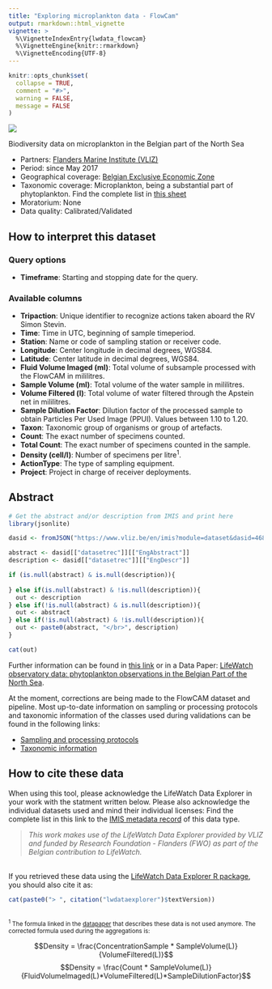 ```yaml
---
title: "Exploring microplankton data - FlowCam"
output: rmarkdown::html_vignette
vignette: >
  %\VignetteIndexEntry{lwdata_flowcam}
  %\VignetteEngine{knitr::rmarkdown}
  %\VignetteEncoding{UTF-8}
---
```


```r
knitr::opts_chunk$set(
  collapse = TRUE,
  comment = "#>",
  warning = FALSE,
  message = FALSE
)
```

<!-- Insert image -->
<img src="plate_3.png" class="rightimg"  />

<!-- Describe datatype in one or two sentences. -->
Biodiversity data on microplankton in the Belgian part of the North Sea

- Partners: [Flanders Marine Institute (VLIZ)](https://www.vliz.be/en/imis?module=institute&insid=36)
- Period: since May 2017
- Geographical coverage: [Belgian Exclusive Economic Zone](https://www.marineregions.org/gazetteer.php?p=details&id=3293)
- Taxonomic coverage: Microplankton, being a substantial part of phytoplankton. Find the complete list in [this sheet](https://lifewatch.be/sites/lifewatch.be/files/public/metadata_taxonomy.pdf)
- Moratorium: None
- Data quality: Calibrated/Validated
 
## How to interpret this dataset
 
### Query options
* **Timeframe**: Starting and stopping date for the query.
 
### Available columns
* **Tripaction**: Unique identifier to recognize actions taken aboard the RV Simon Stevin.
* **Time**: Time in UTC, beginning of sample timeperiod.
* **Station**: Name or code of sampling station or receiver code.
* **Longitude**: Center longitude in decimal degrees, WGS84.
* **Latitude**: Center latitude in decimal degrees, WGS84.
* **Fluid Volume Imaged (ml)**: Total volume of subsample processed with the FlowCAM in mililitres.
* **Sample Volume (ml)**: Total volume of the water sample in mililitres.
* **Volume Filtered (l)**: Total volume of water filtered through the Apstein net in mililitres.
* **Sample Dilution Factor**: Dilution factor of the processed sample to obtain Particles Per Used Image (PPUI). Values between 1.10 to 1.20. 
* **Taxon**: Taxonomic group of organisms or group of artefacts.
* **Count**: The exact number of specimens counted.
* **Total Count**: The exact number of specimens counted in the sample.
* **Density (cell/l)**: Number of specimens per litre<sup>1</sup>.
* **ActionType**: The type of sampling equipment.
* **Project**: Project in charge of receiver deployments.


## Abstract

```r
# Get the abstract and/or description from IMIS and print here
library(jsonlite)

dasid <- fromJSON("https://www.vliz.be/en/imis?module=dataset&dasid=4688&show=json")

abstract <- dasid[["datasetrec"]][["EngAbstract"]]
description <- dasid[["datasetrec"]][["EngDescr"]]

if (is.null(abstract) & is.null(description)){
  
} else if(is.null(abstract) & !is.null(description)){
  out <- description
} else if(!is.null(abstract) & is.null(description)){
  out <- abstract
} else if(!is.null(abstract) & !is.null(description)){
  out <- paste0(abstract, "</br>", description)
}

cat(out)
```

Further information can be found in [this link](https://lifewatch.be/en/flowcam) or in a Data Paper: [LifeWatch observatory data: phytoplankton observations in the Belgian Part of the North Sea](https://bdj.pensoft.net/article/57236/).

At the moment, corrections are being made to the FlowCAM dataset and pipeline. Most up-to-date information on sampling or processing protocols and taxonomic information of the classes used during validations can be found in the following links:

* [Sampling and processing protocols](https://lifewatch.be/sites/lifewatch.be/files/public/metadata_sampling_processing.pdf)
* [Taxonomic information](https://lifewatch.be/sites/lifewatch.be/files/public/metadata_taxonomy.pdf)


## How to cite these data

When using this tool, please acknowledge the LifeWatch Data Explorer in your work with the statment written below. Please also acknowledge the individual datasets used and mind their individual licenses: Find the complete list in this link to the [IMIS metadata record](https://doi.org/10.14284/330) of this data type.

> _This work makes use of the LifeWatch Data Explorer provided by VLIZ and funded by Research Foundation - Flanders (FWO) as part of the Belgian contribution to LifeWatch._

</br>
If you retrieved these data using the [LifeWatch Data Explorer R package](https://github.com/lifewatch/lwdataexplorer/), you should also cite it as: 

```r
cat(paste0("> ", citation("lwdataexplorer")$textVersion))
```


</br>
<small><sup>1</sup> The formula linked in the [datapaper](https://bdj.pensoft.net/article/57236/) that describes these data is not used anymore. The corrected formula used during the aggregations is:</small></br>

$$Density = \frac{ConcentrationSample * SampleVolume(L)}{VolumeFiltered(L)}$$
$$Density = \frac{Count * SampleVolume(L)}{FluidVolumeImaged(L)*VolumeFiltered(L)*SampleDilutionFactor}$$

